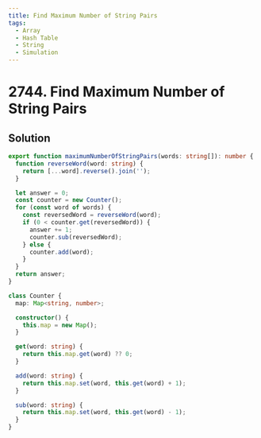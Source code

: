 ```yaml
---
title: Find Maximum Number of String Pairs
tags:
  - Array
  - Hash Table
  - String
  - Simulation
---
```


# 2744. Find Maximum Number of String Pairs

<Badges>
  <LevelBadge level="easy" />
  <TopicBadge name="Array" slug="array" />
  <TopicBadge name="Hash Table" slug="hash-table" />
  <TopicBadge name="String" slug="string" />
  <TopicBadge name="Simulation" slug="simulation" />
</Badges>

## Solution

```typescript filename="solution.ts" copy
export function maximumNumberOfStringPairs(words: string[]): number {
  function reverseWord(word: string) {
    return [...word].reverse().join('');
  }

  let answer = 0;
  const counter = new Counter();
  for (const word of words) {
    const reversedWord = reverseWord(word);
    if (0 < counter.get(reversedWord)) {
      answer += 1;
      counter.sub(reversedWord);
    } else {
      counter.add(word);
    }
  }
  return answer;
}

class Counter {
  map: Map<string, number>;

  constructor() {
    this.map = new Map();
  }

  get(word: string) {
    return this.map.get(word) ?? 0;
  }

  add(word: string) {
    return this.map.set(word, this.get(word) + 1);
  }

  sub(word: string) {
    return this.map.set(word, this.get(word) - 1);
  }
}
```

<ProblemLink
  codingSite="leetcode"
  href="https://leetcode.com/problems/find-maximum-number-of-string-pairs"
  title="Find Maximum Number of String Pairs"
/>
